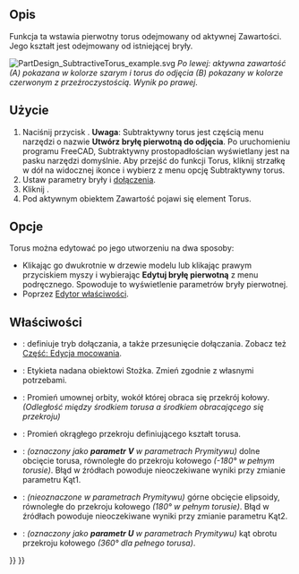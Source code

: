 <languages/>

{{Docnav/pl
|[[PartDesign_SubtractiveEllipsoid/pl|Subtraktywna elipsoida]]
|‎[[PartDesign_SubtractivePrism/pl|Subtraktywny granastosłup]]
|[[PartDesign_Workbench/pl|środowisko pracy Projekt Części]]
|IconL=PartDesign_SubtractiveEllipsoid.svg
|IconR=PartDesign_SubtractivePrism.svg
|IconC=Workbench_PartDesign.svg
}}

{{GuiCommand/pl
|Name=PartDesign SubtractiveTorus
|Name/pl=Projekt Części: Subtraktywny torus
|MenuLocation=Projekt Części → Utwórz cechę przez odjęcie → Subtraktywny torus
|Workbenches=[[PartDesign_Workbench/pl|Projekt Części]]
|Version=0.17
|SeeAlso=[[PartDesign_CompPrimitiveSubtractive/pl|Komponent bryła pierwotna do odjęcia]], [[PartDesign_AdditiveTorus/pl|Addytywny torus]]
}}

<span id="Description"></span>
==Opis==

Funkcja ta wstawia pierwotny torus odejmowany od aktywnej Zawartości. Jego kształt jest odejmowany od istniejącej bryły.

[[File:PartDesign_SubtractiveTorus_example.svg|none]]
''Po lewej: aktywna zawartość (A) pokazana w kolorze szarym i torus do odjęcia (B) pokazany w kolorze czerwonym z przeźroczystością. Wynik po prawej''.

<span id="Usage"></span>
==Użycie==

# Naciśnij przycisk {{Button|[[Image:PartDesign SubtractiveTorus.svg|24px]] '''Subtraktywny torus'''}}. '''Uwaga''': Subtraktywny torus jest częścią menu narzędzi o nazwie '''Utwórz bryłę pierwotną do odjęcia'''. Po uruchomieniu programu FreeCAD, Subtraktywny prostopadłościan wyświetlany jest na pasku narzędzi domyślnie. Aby przejść do funkcji Torus, kliknij strzałkę w dół na widocznej ikonce i wybierz z menu opcję Subtraktywny torus.
# Ustaw parametry bryły i [[Part_EditAttachment/pl|dołączenia]].
# Kliknij {{Button|OK}}.
# Pod aktywnym obiektem Zawartość pojawi się element Torus.

<span id="Options"></span>
==Opcje==

Torus można edytować po jego utworzeniu na dwa sposoby:
* Klikając go dwukrotnie w drzewie modelu lub klikając prawym przyciskiem myszy i wybierając '''Edytuj bryłę pierwotną''' z menu podręcznego. Spowoduje to wyświetlenie parametrów bryły pierwotnej.
* Poprzez [[Property_editor/pl|Edytor właściwości]].

<span id="Properties"></span>
==Właściwości==

* {{PropertyData|Dołączenie}}: definiuje tryb dołączania, a także przesunięcie dołączania. Zobacz też [[Part_EditAttachment/pl|Część: Edycja mocowania]].
* {{PropertyData|Etykieta}}: Etykieta nadana obiektowi Stożka. Zmień zgodnie z własnymi potrzebami.
* {{PropertyData|Promiień1}}: Promień umownej orbity, wokół której obraca się przekrój kołowy. ''(Odległość między środkiem torusa a środkiem obracającego się przekroju)''
* {{PropertyData|Promiień2}}: Promień okrągłego przekroju definiującego kształt torusa.
* {{PropertyData|Kąt1}}: ''(oznaczony jako '''parametr V''' w parametrach Prymitywu)'' dolne obcięcie torusa, równoległe do przekroju kołowego ''(-180° w pełnym torusie)''. Błąd w źródłach powoduje nieoczekiwane wyniki przy zmianie parametru Kąt1.
* {{PropertyData|Kąt2}}: ''(nieoznaczone w parametrach Prymitywu)'' górne obcięcie elipsoidy, równoległe do przekroju kołowego ''(180° w pełnym torusie)''. Błąd w źródłach powoduje nieoczekiwane wyniki przy zmianie parametru Kąt2.
* {{PropertyData|Kąt3}}: ''(oznaczony jako '''parametr U''' w parametrach Prymitywu)'' kąt obrotu przekroju kołowego ''(360° dla pełnego torusa)''.


{{Docnav/pl
|[[PartDesign_SubtractiveEllipsoid/pl|Subtraktywna elipsoida]]
|‎[[PartDesign_SubtractivePrism/pl|Subtraktywny granastosłup]]
|[[PartDesign_Workbench/pl|środowisko pracy Projekt Części]]
|IconL=PartDesign_SubtractiveEllipsoid.svg
|IconR=PartDesign_SubtractivePrism.svg
|IconC=Workbench_PartDesign.svg
}}

{{PartDesign_Tools_navi{{#translation:}}}}
{{Userdocnavi{{#translation:}}}}